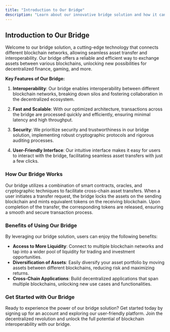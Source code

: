 ```yaml
---
title: "Introduction to Our Bridge"
description: "Learn about our innovative bridge solution and how it can enhance your blockchain experience"
---
```


## Introduction to Our Bridge

Welcome to our bridge solution, a cutting-edge technology that connects different blockchain networks, allowing seamless asset transfer and interoperability. Our bridge offers a reliable and efficient way to exchange assets between various blockchains, unlocking new possibilities for decentralized finance, gaming, and more.

**Key Features of Our Bridge:**

1. **Interoperability**: Our bridge enables interoperability between different blockchain networks, breaking down silos and fostering collaboration in the decentralized ecosystem.

2. **Fast and Scalable**: With our optimized architecture, transactions across the bridge are processed quickly and efficiently, ensuring minimal latency and high throughput.

3. **Security**: We prioritize security and trustworthiness in our bridge solution, implementing robust cryptographic protocols and rigorous auditing processes.

4. **User-Friendly Interface**: Our intuitive interface makes it easy for users to interact with the bridge, facilitating seamless asset transfers with just a few clicks.

### How Our Bridge Works

Our bridge utilizes a combination of smart contracts, oracles, and cryptographic techniques to facilitate cross-chain asset transfers. When a user initiates a transfer request, the bridge locks the assets on the sending blockchain and mints equivalent tokens on the receiving blockchain. Upon completion of the transfer, the corresponding tokens are released, ensuring a smooth and secure transaction process.

### Benefits of Using Our Bridge

By leveraging our bridge solution, users can enjoy the following benefits:

- **Access to More Liquidity**: Connect to multiple blockchain networks and tap into a wider pool of liquidity for trading and investment opportunities.
- **Diversification of Assets**: Easily diversify your asset portfolio by moving assets between different blockchains, reducing risk and maximizing returns.
- **Cross-Chain Applications**: Build decentralized applications that span multiple blockchains, unlocking new use cases and functionalities.

### Get Started with Our Bridge

Ready to experience the power of our bridge solution? Get started today by signing up for an account and exploring our user-friendly platform. Join the decentralized revolution and unlock the full potential of blockchain interoperability with our bridge.

